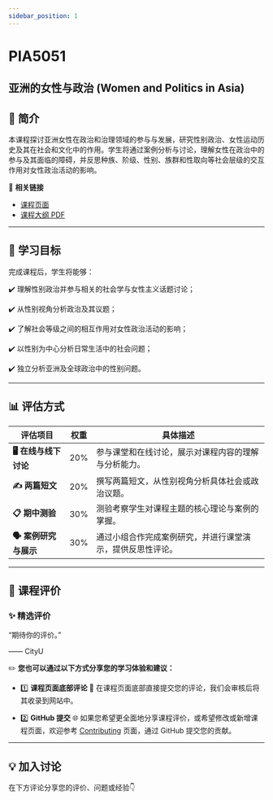 ```yaml
---
sidebar_position: 1
---
```


# PIA5051
## 亚洲的女性与政治 (Women and Politics in Asia)

## **📘 简介**
本课程探讨亚洲女性在政治和治理领域的参与与发展，研究性别政治、女性运动历史及其在社会和文化中的作用。学生将通过案例分析与讨论，理解女性在政治中的参与及其面临的障碍，并反思种族、阶级、性别、族群和性取向等社会层级的交互作用对女性政治活动的影响。

🔗 **相关链接**
- [课程页面](https://www.cityu.edu.hk/catalogue/pg/202425/course/PIA5051.htm)
- [课程大纲 PDF](https://www.cityu.edu.hk/catalogue/pg/202425/course/PIA5051.pdf)

---

## **🎯 学习目标**

完成课程后，学生将能够：

✔️ 理解性别政治并参与相关的社会学与女性主义话题讨论；

✔️ 从性别视角分析政治及其议题；

✔️ 了解社会等级之间的相互作用对女性政治活动的影响；

✔️ 以性别为中心分析日常生活中的社会问题；

✔️ 独立分析亚洲及全球政治中的性别问题。

---

## **📊 评估方式**

| **评估项目**                 | **权重** | **具体描述**                                                                                     |
|------------------------------|----------|--------------------------------------------------------------------------------------------------|
| **🖥️ 在线与线下讨论**        | 20%      | 参与课堂和在线讨论，展示对课程内容的理解与分析能力。                                                 |
| **✍️ 两篇短文**             | 20%      | 撰写两篇短文，从性别视角分析具体社会或政治议题。                                                   |
| **📋 期中测验**              | 30%      | 测验考察学生对课程主题的核心理论与案例的掌握。                                                     |
| **🗣️ 案例研究与展示**         | 30%      | 通过小组合作完成案例研究，并进行课堂演示，提供反思性评论。                                              |

---

## **💬 课程评价**

### ✨ **精选评价**
<div className={commentStyles.commentBox}>
    <p className={commentStyles.commentText}>
        “期待你的评价。”
    </p>
    <p className={commentStyles.commentAuthor}>—— CityU</p>
</div>

✏️ **您也可以通过以下方式分享您的学习体验和建议：**

- 1️⃣ **课程页面底部评论**
💬 在课程页面底部直接提交您的评论，我们会审核后将其收录到网站中。

- 2️⃣ **GitHub 提交**
🌐 如果您希望更全面地分享课程评价，或希望修改或新增课程页面，欢迎参考 [Contributing](https://penjc.github.io/CityU/contributing) 页面，通过 GitHub 提交您的贡献。

---

## **💡 加入讨论**

在下方评论分享您的评价、问题或经验👇
<Utterances />
